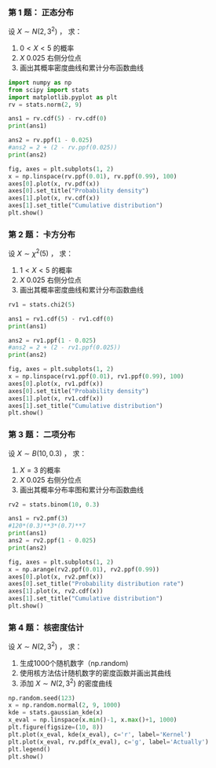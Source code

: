 ### 第 1 题： 正态分布

设 $X \sim N(2, 3^{2})$ ， 求：

1. $0<X<5$ 的概率
2. $X$ 0.025 右侧分位点
3. 画出其概率密度曲线和累计分布函数曲线

```python
import numpy as np
from scipy import stats
import matplotlib.pyplot as plt
rv = stats.norm(2, 9)

ans1 = rv.cdf(5) - rv.cdf(0)
print(ans1)

ans2 = rv.ppf(1 - 0.025)
#ans2 = 2 + (2 - rv.ppf(0.025))
print(ans2)

fig, axes = plt.subplots(1, 2)
x = np.linspace(rv.ppf(0.01), rv.ppf(0.99), 100)
axes[0].plot(x, rv.pdf(x))
axes[0].set_title("Probability density")
axes[1].plot(x, rv.cdf(x))
axes[1].set_title("Cumulative distribution")
plt.show()
```

### 第 2 题： 卡方分布

设 $X \sim \chi^{2}(5)$ ， 求：

1. $1<X<5$ 的概率
2. $X$ 0.025 右侧分位点
3. 画出其概率密度曲线和累计分布函数曲线

```python
rv1 = stats.chi2(5)

ans1 = rv1.cdf(5) - rv1.cdf(0)
print(ans1)

ans2 = rv1.ppf(1 - 0.025)
#ans2 = 2 + (2 - rv1.ppf(0.025))
print(ans2)

fig, axes = plt.subplots(1, 2)
x = np.linspace(rv1.ppf(0.01), rv1.ppf(0.99), 100)
axes[0].plot(x, rv1.pdf(x))
axes[0].set_title("Probability density")
axes[1].plot(x, rv1.cdf(x))
axes[1].set_title("Cumulative distribution")
plt.show()
```

### 第 3 题： 二项分布

设 $X \sim B(10, 0.3)$ ， 求：

1. $X=3$ 的概率
2. $X$ 0.025 右侧分位点
3. 画出其概率分布率图和累计分布函数曲线

```python
rv2 = stats.binom(10, 0.3)

ans1 = rv2.pmf(3)
#120*(0.3)**3*(0.7)**7
print(ans1)
ans2 = rv2.ppf(1 - 0.025)
print(ans2)

fig, axes = plt.subplots(1, 2)
x = np.arange(rv2.ppf(0.01), rv2.ppf(0.99))
axes[0].plot(x, rv2.pmf(x))
axes[0].set_title("Probability distribution rate")
axes[1].plot(x, rv2.cdf(x))
axes[1].set_title("Cumulative distribution")
plt.show()
```

### 第 4 题： 核密度估计

设 $X \sim N(2, 3^{2})$ ， 求：

1. 生成1000个随机数字（np.random)
2. 使用核方法估计随机数字的密度函数并画出其曲线
3. 添加 $X \sim N(2, 3^{2})$ 的密度曲线

```python
np.random.seed(123)
x = np.random.normal(2, 9, 1000)
kde = stats.gaussian_kde(x)
x_eval = np.linspace(x.min()-1, x.max()+1, 1000)
plt.figure(figsize=(10, 8))
plt.plot(x_eval, kde(x_eval), c='r', label='Kernel')
plt.plot(x_eval, rv.pdf(x_eval), c='g', label='Actually')
plt.legend()
plt.show()
```